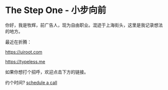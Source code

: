 # The Step One - 小步向前

你好，我是牧辉，前广告人，现为自由职业。混迹于上海街头，这里是我记录想法的地方。

最近在折腾：

https://uiroot.com

https://typeless.me



如果你想打个招呼，欢迎点击下方的链接。

约个时间? [schedule a call](https://cal.com/molight/quick-chat)

